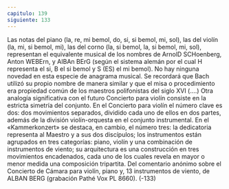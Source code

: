 ```yaml
---
capitulo: 139
siguiente: 133
---
```


Las notas del piano (la, re, mi bemol, do, si, si bemol, mi, sol), las del violín (la,
mi, si bemol, mi), las del corno (la, si bemol, la, si bemol, mi, sol), representan el
equivalente musical de los nombres de ArnolD SCHoenberg, Anton WEBErn, y
AIBAn BErG (según el sistema alemán por el cual H representa el si, B el si
bemol y S (ES) el mi bemol). No hay ninguna novedad en esta especie de
anagrama musical. Se recordará que Bach utilizó su propio nombre de manera
similar y que el misa o procedimiento era propiedad común de los maestros
polifonistas del siglo XVI (....) Otra analogía significativa con el futuro Concierto
para violín consiste en la estricta simetría del conjunto. En el Concierto para
violín el número clave es dos: dos movimientos separados, dividido cada uno de
ellos en dos partes, además de la división violín-orquesta en el conjunto
instrumental. En el «Kammerkonzert» se destaca, en cambio, el número tres: la
dedicatoria representa al Maestro y a sus dos discípulos; los instrumentos están
agrupados en tres categorías: piano, violín y una combinación de instrumentos
de viento; su arquitectura es una construcción en tres movimientos encadenados,
cada uno de los cuales revela en mayor o menor medida una composición
tripartita.
Del comentario anónimo sobre el
Concierto de Cámara para violín,
piano y, 13 instrumentos de viento,
de ALBAN BERG (grabación Pathé
Vox PL 8660).
(-133)
